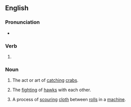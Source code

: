 ==English==

===Pronunciation===
* {{IPA|en|/ˈkɹæbɪŋ/}}

===Verb===
{{head|en|verb form}}

# {{present participle of|en|crab|nocat=1}}

===Noun===
{{en-noun|-|s}}

# The act or art of [[catch]]ing [[crab]]s.
# {{lb|en|falconry}} The [[fight]]ing of [[hawk]]s with each other.
# {{lb|en|wool manufacture}} A process of [[scour]]ing [[cloth]] between [[roll]]s in a [[machine]].

{{Webster 1913}}